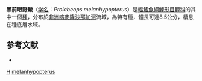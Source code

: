 {{Speciesbox
| taxon = Prolabeops melanhypopterus
| status = LC
| status_system = IUCN3.1
| binomial_authority = [[Pellegrin|Pellegrin]], 1928
| synonyms =  *''Barbus melanhypopterus'' <br /><small>Pellegrin, 1928 </small> 
*''Prolabeops cameroonensis'' <br /><small>Schultz, 1941 </small>
*''Prolabeops melanhypoptera''<br /><small>Pellegrin, 1928 </small>
}}
'''黑前眼野鯪'''（[[学名|学名]]：''Prolabeops melanhypopterus''）是[[輻鰭魚綱|輻鰭魚綱]][[鯉形目|鯉形目]][[鯉科|鯉科]]的其中一個[[種|種]]，分布於[[非洲|非洲]][[喀麥隆|喀麥隆]][[沙那加河|沙那加河]]流域，為特有種，體長可達8.5公分，棲息在種底層水域。

==参考文献==
*{{FishBase_species|genus=Prolabeops|species=melanhypopterus|year=2011|month=12}}
{{taxonbar}}
[[Category:_1928年描述的鱼类|H]]
[[Category:前眼野鯪屬|melanhypopterus]]